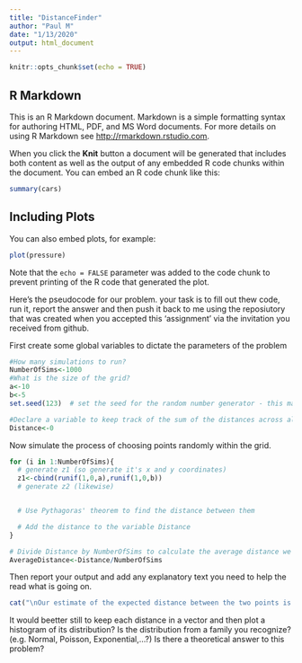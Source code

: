 ```yaml
---
title: "DistanceFinder"
author: "Paul M"
date: "1/13/2020"
output: html_document
---
```


```r
knitr::opts_chunk$set(echo = TRUE)
```

## R Markdown

This is an R Markdown document. Markdown is a simple formatting syntax for authoring HTML, PDF, and MS Word documents. For more details on using R Markdown see <http://rmarkdown.rstudio.com>.

When you click the **Knit** button a document will be generated that includes both content as well as the output of any embedded R code chunks within the document. You can embed an R code chunk like this:

```r
summary(cars)
```

## Including Plots

You can also embed plots, for example:

```r
plot(pressure)
```

Note that the `echo = FALSE` parameter was added to the code chunk to prevent printing of the R code that generated the plot.


Here's the pseudocode for our problem. your task is to fill out thew code, run it, report the answer and then push it back to me using the reposiutory that was created when you accepted this 'assignment' via the invitation you received from github.

First create some global variables to dictate the parameters of the problem
```r
#How many simulations to run?
NumberOfSims<-1000
#What is the size of the grid?
a<-10
b<-5
set.seed(123)  # set the seed for the random number generator - this makes sure the results are reproducible when we are debugging

#Declare a variable to keep track of the sum of the distances across all simulations
Distance<-0
```


Now simulate the process of choosing points randomly within the grid.
```r
for (i in 1:NumberOfSims){
  # generate z1 (so generate it's x and y coordinates)
  z1<-cbind(runif(1,0,a),runif(1,0,b))
  # generate z2 (likewise)


  # Use Pythagoras' theorem to find the distance between them

  # Add the distance to the variable Distance
}

# Divide Distance by NumberOfSims to calculate the average distance we observed across all sims
AverageDistance<-Distance/NumberOfSims
```

Then report your output and add any explanatory text you need to help the read what is going on.

```r
cat("\nOur estimate of the expected distance between the two points is ",AverageDistance)
```

It would beetter still to keep each distance in a vector and then plot a histogram of its distribution? 
Is the distribution from a family you recognize? (e.g. Normal, Poisson, Exponential,...?)
Is there a theoretical answer to this problem?

